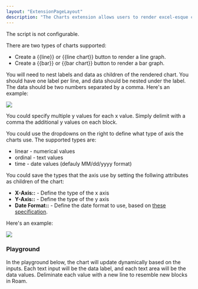 ```yaml
---
layout: "ExtensionPageLayout"
description: "The Charts extension allows users to render excel-esque charts in Roam!"
---
```



The script is not configurable.

There are two types of charts supported:
- Create a {{line}} or {{line chart}} button to render a line graph.
- Create a {{bar}} or {{bar chart}} button to render a bar graph. 

You will need to nest labels and data as children of the rendered chart. You should have one label per line, and data should be nested under the label. The data should be two numbers separated by a comma. Here's an example:

![](/images/charts.png)

You could specify multiple y values for each x value. Simply delimit with a comma the additional y values on each block. 

You could use the dropdowns on the right to define what type of axis the charts use. The supported types are:
- linear - numerical values
- ordinal - text values
- time - date values (defauly MM/dd/yyyy format)

You could save the types that the axis use by setting the follwing attributes as children of the chart:
- **X-Axis::** - Define the type of the x axis
- **Y-Axis::** - Define the type of the y axis
- **Date Format::** - Define the date format to use, based on [these specification](https://date-fns.org/v2.16.1/docs/parse).

Here's an example:

![](/images/charts-axis.png)

### Playground

In the playground below, the chart will update dynamically based on the inputs. Each text input will be the data label, and each text area will be the data values. Deliminate each value with a new line to resemble new blocks in Roam.

<AddStyle styleContent={styleContent} />
<DemoCharts />
